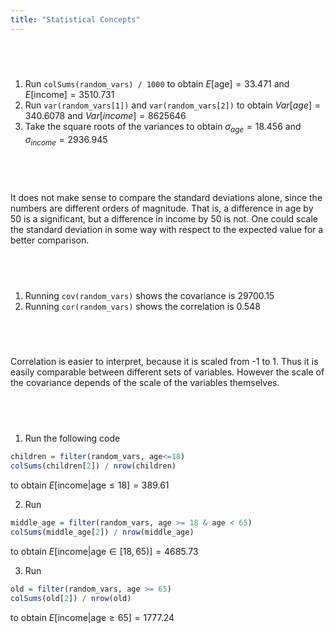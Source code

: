 ```yaml
---
title: "Statistical Concepts"
---
```


## \
1. Run `colSums(random_vars) / 1000` to obtain $E[\text{age}] = 33.471$ and $E[\text{income}] = 3510.731$
2. Run `var(random_vars[1])` and `var(random_vars[2])` to obtain $Var[age] = 340.6078$ and $Var[income] = 8625646$
3. Take the square roots of the variances to obtain $\sigma_{age} = 18.456$ and $\sigma_{income} = 2936.945$

## \
It does not make sense to compare the standard deviations alone, since the numbers are different orders of magnitude. That is, a difference in age by 50 is a significant, but a difference in income by 50 is not. One could scale the standard deviation in some way with respect to the expected value for a better comparison.

## \
1. Running `cov(random_vars)` shows the covariance is $29700.15$
2. Running `cor(random_vars)` shows the correlation is $0.548$

## \
Correlation is easier to interpret, because it is scaled from -1 to 1. Thus it is easily comparable between different sets of variables. However the scale of the covariance depends of the scale of the variables themselves.

## \
1. Run the following code
```R
children = filter(random_vars, age<=18)
colSums(children[2]) / nrow(children)
```
to obtain $E[\text{income}|\text{age} \le 18] = 389.61$

2. Run
```R
middle_age = filter(random_vars, age >= 18 & age < 65)
colSums(middle_age[2]) / nrow(middle_age)
```
to obtain $E[\text{income}|\text{age} \in [18,65)] = 4685.73$

3. Run 
```R
old = filter(random_vars, age >= 65)
colSums(old[2]) / nrow(old)
```
to obtain $E[\text{income}|\text{age} \ge 65] = 1777.24$
